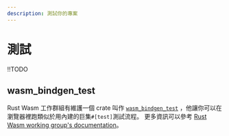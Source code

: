 ```yaml
---
description: 測試你的專案
---
```


# 測試

!!TODO

## wasm_bindgen_test <a id="wasm_bindgen_test"></a>

Rust Wasm 工作群組有維護一個 crate 叫作 [`wasm_bindgen_test`](https://rustwasm.github.io/docs/wasm-bindgen/wasm-bindgen-test/index.html) ，他讓你可以在瀏覽器裡跑類似於用內建的巨集`#[test]`測試流程。 更多資訊可以參考 [Rust Wasm working group's documentation](https://rustwasm.github.io/docs/wasm-bindgen/wasm-bindgen-test/index.html)。
